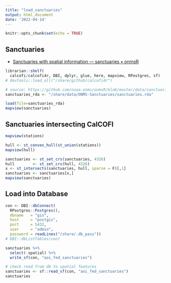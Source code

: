 ```yaml
---
title: "load_sanctuaries"
output: html_document
date: '2022-04-14'
---
```


```r
knitr::opts_chunk$set(echo = TRUE)
```

## Sanctuaries

* [Sanctuaries with spatial information — sanctuaries • onmsR](https://noaa-onms.github.io/onmsR/reference/sanctuaries.html)

```r
librarian::shelf(
  calcofi/calcofi4r, DBI, dplyr, glue, here, mapview, RPostgres, sf)
# devtools::load_all("/share/github/calcofi4r")

# source: https://github.com/noaa-onms/onmsR/blob/master/data/sanctuaries.rda
sanctuaries_rda <- "/share/data/ONMS-Sanctuaries/sanctuaries.rda"

load(file=sanctuaries_rda)
mapview(sanctuaries)
```


## Sanctuaries intersecting CalCOFI

```r
mapview(stations)
```

```r
hull <- st_convex_hull(st_union(stations))
mapview(hull)
```

```r
sanctuaries <- st_set_crs(sanctuaries, 4326)
hull        <- st_set_crs(hull, 4326)
x <- st_intersects(sanctuaries, hull, sparse = F)[,1]
sanctuaries <- sanctuaries[x,]
mapview(sanctuaries)
```

## Load into Database

```r
con <- DBI::dbConnect(
  RPostgres::Postgres(),
  dbname   = "gis",
  host     = "postgis",
  port     = 5432,
  user     = "admin",
  password = readLines("/share/.db_pass"))
# DBI::dbListTables(con)

sanctuaries %>% 
  select(-spatial) %>% 
  write_sf(con, "aoi_fed_sanctuaries")

# check read from db to spatial features
sanctuaries <- sf::read_sf(con, "aoi_fed_sanctuaries")
sanctuaries
```

